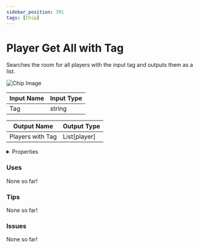 ```yaml
---
sidebar_position: 391
tags: [Chip]
---
```


# Player Get All with Tag

Searches the room for all players with the input tag and outputs them as a list.



![Chip Image](/svg/8286a047-19a2-4ad0-bdec-833f35adf4f2.svg)

| Input Name | Input Type |
|-----------|-----------|
| Tag | string |

| Output Name | Output Type |
|-----------|-----------|
| Players with Tag | List[player] |


<details>
  <summary>Properties</summary>
  <div>
    <div>
    <table>
      <thead>
        <tr>
          <th>Is beta required?</th>
          <th>❌</th>
        </tr>
        <tr>
          <th>Is this chip a trolling risk?</th>
          <th>❌</th>
        </tr>
        <tr>
          <th>Chip UUPD</th>
          <th>._uuid</th>
        </tr>
      </thead>
    </table>
    </div>
  </div>
</details>

### Uses

None so far!

### Tips

None so far!

### Issues

None so far!